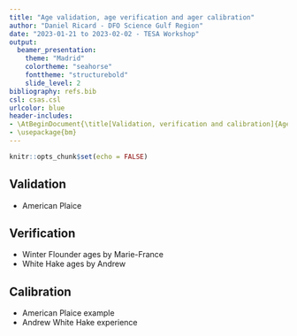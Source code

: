 ```yaml
---
title: "Age validation, age verification and ager calibration"
author: "Daniel Ricard - DFO Science Gulf Region"
date: "2023-01-21 to 2023-02-02 - TESA Workshop"
output: 
  beamer_presentation:
    theme: "Madrid"
    colortheme: "seahorse"
    fonttheme: "structurebold"
    slide_level: 2
bibliography: refs.bib
csl: csas.csl
urlcolor: blue
header-includes:
- \AtBeginDocument{\title[Validation, verification and calibration]{Age validation, age verification and ager calibration}}
- \usepackage{bm}
---
```


```r
knitr::opts_chunk$set(echo = FALSE)
```

## Validation

- American Plaice

## Verification

- Winter Flounder ages by Marie-France
- White Hake ages by Andrew

## Calibration

- American Plaice example
- Andrew White Hake experience

